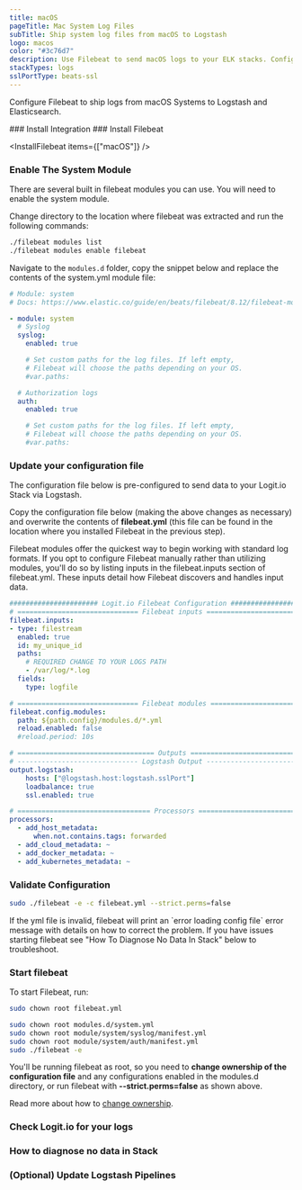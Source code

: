 ```yaml
---
title: macOS
pageTitle: Mac System Log Files
subTitle: Ship system log files from macOS to Logstash
logo: macos
color: "#3c76d7"
description: Use Filebeat to send macOS logs to your ELK stacks. Configure Filebeat to send macOS system logs to Logstash or Elasticsearch.
stackTypes: logs
sslPortType: beats-ssl
---
```


Configure Filebeat to ship logs from macOS Systems to Logstash and Elasticsearch.

<Steps>
  ### Install Integration
  <InstallIntegration/>
  ### Install Filebeat

  <InstallFilebeat items={["macOS"]} />

  ### Enable The System Module

  There are several built in filebeat modules you can use. You will need to enable the system module.

  Change directory to the location where filebeat was extracted and run the following commands:

  ```bash copy
  ./filebeat modules list
  ./filebeat modules enable filebeat
  ```
  Navigate to the `modules.d` folder, copy the snippet below and replace the contents of the system.yml module file:

  ```yaml copy
  # Module: system
  # Docs: https://www.elastic.co/guide/en/beats/filebeat/8.12/filebeat-module-system.html

  - module: system
    # Syslog
    syslog:
      enabled: true

      # Set custom paths for the log files. If left empty,
      # Filebeat will choose the paths depending on your OS.
      #var.paths:

    # Authorization logs
    auth:
      enabled: true

      # Set custom paths for the log files. If left empty,
      # Filebeat will choose the paths depending on your OS.
      #var.paths:
  ```

  ### Update your configuration file

  The configuration file below is pre-configured to send data to your Logit.io Stack via Logstash.
      
  Copy the configuration file below (making the above changes as necessary) and overwrite the 
  contents of __filebeat.yml__ (this file can be found in the location where you installed Filebeat in the previous step).

  <Callout type="info">
    Filebeat modules offer the quickest way to begin working with standard log formats. If you opt to configure Filebeat manually rather 
    than utilizing modules, you'll do so by listing inputs in the filebeat.inputs section of filebeat.yml. These inputs detail how Filebeat 
    discovers and handles input data.  
  </Callout>

  ```yml copy
  ###################### Logit.io Filebeat Configuration ########################
  # ============================== Filebeat inputs ==============================
  filebeat.inputs:
  - type: filestream
    enabled: true
    id: my_unique_id
    paths:
      # REQUIRED CHANGE TO YOUR LOGS PATH
      - /var/log/*.log
    fields:
      type: logfile    

  # ============================== Filebeat modules ==============================
  filebeat.config.modules:
    path: ${path.config}/modules.d/*.yml
    reload.enabled: false
    #reload.period: 10s

  # ================================== Outputs ===================================
  # ------------------------------ Logstash Output -------------------------------
  output.logstash:
      hosts: ["@logstash.host:logstash.sslPort"]
      loadbalance: true
      ssl.enabled: true

  # ================================= Processors =================================
  processors:
    - add_host_metadata:
        when.not.contains.tags: forwarded
    - add_cloud_metadata: ~
    - add_docker_metadata: ~
    - add_kubernetes_metadata: ~
  ```

  ### Validate Configuration

  ```bash copy
  sudo ./filebeat -e -c filebeat.yml --strict.perms=false
  ```

  <Callout type="info">
    If the yml file is invalid, filebeat will print an `error loading config file` error message with details on how to correct the problem. If you have issues 
    starting filebeat see "How To Diagnose No Data In Stack" below to troubleshoot. 
  </Callout>

  ### Start filebeat

  To start Filebeat, run:

  ```bash copy
  sudo chown root filebeat.yml
  ```


  ```bash copy
  sudo chown root modules.d/system.yml
  sudo chown root module/system/syslog/manifest.yml
  sudo chown root module/system/auth/manifest.yml
  sudo ./filebeat -e
  ```

  You'll be running filebeat as root, so you need to __change ownership of the configuration file__ and any 
  configurations enabled in the modules.d directory, or run filebeat with __--strict.perms=false__ as shown above. 

  Read more about how to [change ownership](https://www.elastic.co/guide/en/beats/libbeat/master/config-file-permissions.html).

  ### Check Logit.io for your logs

  <LaunchStack utmMedium="logs" utmCampaign="macos" source="macos" />

  ### How to diagnose no data in Stack

  <DiagnoseNoData />

  ### (Optional) Update Logstash Pipelines

  <LogstashPipeline />

</Steps>